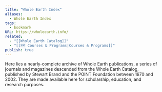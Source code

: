 ```yaml
---
title: "Whole Earth Index"
aliases:
  - Whole Earth Index
tags:
  - bookmark
URL: https://wholeearth.info/
related:
  - "[[Whole Earth Catalog]]"
  - "[[🗺️ Courses & Programs|Courses & Programs]]"
publish: true
---
```




Here lies a nearly-complete archive of Whole Earth publications, a series of journals and magazines descended from the Whole Earth Catalog, published by Stewart Brand and the POINT Foundation between 1970 and 2002. They are made available here for scholarship, education, and research purposes.